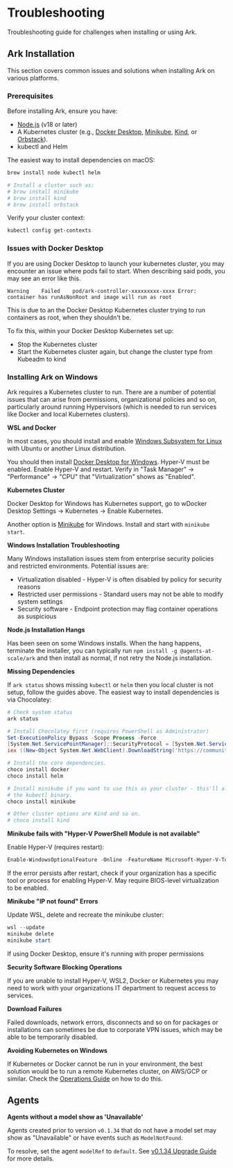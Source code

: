 # Troubleshooting

Troubleshooting guide for challenges when installing or using Ark.

## Ark Installation

This section covers common issues and solutions when installing Ark on various platforms.

### Prerequisites

Before installing Ark, ensure you have:
- [Node.js](https://nodejs.org/en/download) (v18 or later)
- A Kubernetes cluster (e.g.,  [Docker Desktop](https://docs.docker.com/desktop/), [Minikube](https://minikube.sigs.k8s.io/docs/start/), [Kind](https://kind.sigs.k8s.io/), or [Orbstack](https://orbstack.dev/)).
- kubectl and Helm

The easiest way to install dependencies on macOS:

```bash
brew install node kubectl helm

# Install a cluster such as:
# brew install minikube
# brew install kind
# brew install orbstack
```

Verify your cluster context:

```bash
kubectl config get-contexts
```

### Issues with Docker Desktop

If you are using Docker Desktop to launch your kubernetes cluster, you may encounter an issue where pods fail to start. When describing said pods, you may see an error like this.

```logs
Warning    Failed    pod/ark-controller-xxxxxxxxx-xxxx Error: container has runAsNonRoot and image will run as root
```

This is due to an the Docker Desktop Kubernetes cluster trying to run containers as root, when they shouldn't be.

To fix this, within your Docker Desktop Kubernetes set up:
 - Stop the Kubernetes cluster
 - Start the Kubernetes cluster again, but change the cluster type from Kubeadm to kind

### Installing Ark on Windows

Ark requires a Kubernetes cluster to run. There are a number of potential issues that can arise from permissions, organizational policies and so on, particularly around running Hypervisors (which is needed to run services like Docker and local Kubernetes clusters).

**WSL and Docker**

In most cases, you should install and enable [Windows Subsystem for Linux](https://docs.microsoft.com/en-us/windows/wsl/install) with Ubuntu or another Linux distribution.

You should then install [Docker Desktop for Windows](https://docs.docker.com/desktop/install/windows-install/). Hyper-V must be enabled. Enable Hyper-V and restart. Verify in "Task Manager" → "Performance" → "CPU" that "Virtualization" shows as "Enabled".

**Kubernetes Cluster**

Docker Desktop for Windows has Kubernetes support, go to wDocker Desktop Settings → Kubernetes → Enable Kubernetes.

Another option is [Minikube](https://minikube.sigs.k8s.io/docs/start/) for Windows. Install and start with `minikube start`.

**Windows Installation Troubleshooting**

Many Windows installation issues stem from enterprise security policies and restricted environments. Potential issues are:

- Virtualization disabled - Hyper-V is often disabled by policy for security reasons
- Restricted user permissions - Standard users may not be able to modify system settings
- Security software - Endpoint protection may flag container operations as suspicious

**Node.js Installation Hangs**

Has been seen on some Windows installs. When the hang happens, terminate the installer, you can typically run `npm install -g @agents-at-scale/ark` and then install as normal, if not retry the Node.js installation.

**Missing Dependencies**

If `ark status` shows missing `kubectl` or `helm` then you local cluster is not setup, follow the guides above. The easiest way to install dependencies is via Chocolatey:

```bash
# Check system status
ark status
```

```powershell
# Install Chocolatey first (requires PowerShell as Administrator)
Set-ExecutionPolicy Bypass -Scope Process -Force
[System.Net.ServicePointManager]::SecurityProtocol = [System.Net.ServicePointManager]::SecurityProtocol -bor 3072
iex ((New-Object System.Net.WebClient).DownloadString('https://community.chocolatey.org/install.ps1'))

# Install the core dependencies.
choco install docker
choco install helm

# Install minikube if you want to use this as your cluster - this'll also install
# the kubectl binary.
choco install minikube

# Other cluster options are Kind and so on.
# choco install kind
```

**Minikube fails with "Hyper-V PowerShell Module is not available"**

Enable Hyper-V (requires restart):

```powershell
Enable-WindowsOptionalFeature -Online -FeatureName Microsoft-Hyper-V-Tools-All -All
```

If the error persists after restart, check if your organization has a specific tool or process for enabling Hyper-V. May require BIOS-level virtualization to be enabled.

**Minikube "IP not found" Errors**

Update WSL, delete and recreate the minikube cluster:

```powershell
wsl --update
minikube delete
minikube start
```

If using Docker Desktop, ensure it's running with proper permissions

**Security Software Blocking Operations**

If you are unable to install Hyper-V, WSL2, Docker or Kubernetes you may need to work with your organizations IT department to request access to services.

**Download Failures**

Failed downloads, network errors, disconnects and so on for packages or installations can sometimes be due to corporate VPN issues, which may be able to be temporarily disabled.

**Avoiding Kubernetes on Windows**

If Kubernetes or Docker cannot be run in your environment, the best solution would be to run a remote Kubernetes cluster, on AWS/GCP or similar. Check the [Operations Guide](../../operations-guide/deploying-ark) on how to do this.

## Agents

**Agents without a model show as 'Unavailable'**

Agents created prior to version `v0.1.34` that do not have a model set may show as "Unavailable" or have events such as `ModelNotFound`.

To resolve, set the agent `modelRef` to `default`. See [v0.1.34 Upgrade Guide](/reference/upgrading#v0134) for more details.
